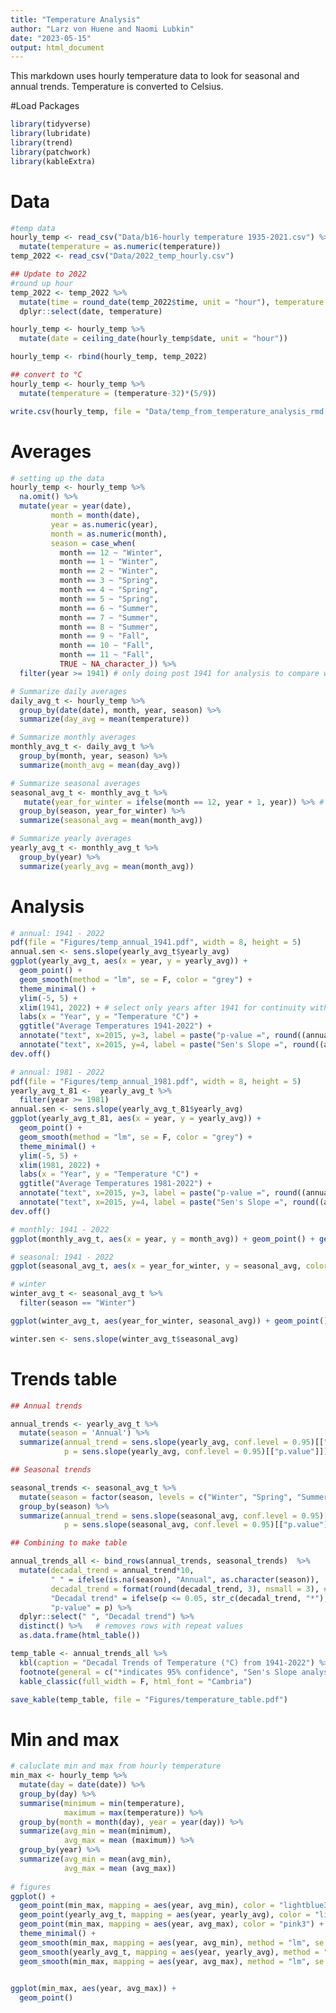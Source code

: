 ```yaml
---
title: "Temperature Analysis"
author: "Larz von Huene and Naomi Lubkin"
date: "2023-05-15"
output: html_document
---
```


This markdown uses hourly temperature data to look for seasonal and annual trends. Temperature is converted to Celsius.

#Load Packages
```r
library(tidyverse)
library(lubridate)
library(trend)
library(patchwork)
library(kableExtra)
```

# Data
```r
#temp data
hourly_temp <- read_csv("Data/b16-hourly temperature 1935-2021.csv") %>% 
  mutate(temperature = as.numeric(temperature)) 
temp_2022 <- read_csv("Data/2022_temp_hourly.csv")

## Update to 2022
#round up hour
temp_2022 <- temp_2022 %>% 
  mutate(time = round_date(temp_2022$time, unit = "hour"), temperature = f_temp, date = time) %>% 
  dplyr::select(date, temperature) 

hourly_temp <- hourly_temp %>% 
  mutate(date = ceiling_date(hourly_temp$date, unit = "hour"))

hourly_temp <- rbind(hourly_temp, temp_2022)

## convert to °C
hourly_temp <- hourly_temp %>% 
  mutate(temperature = (temperature-32)*(5/9))

write.csv(hourly_temp, file = "Data/temp_from_temperature_analysis_rmd.csv")
```


# Averages
```r
# setting up the data
hourly_temp <- hourly_temp %>% 
  na.omit() %>% 
  mutate(year = year(date), 
         month = month(date), 
         year = as.numeric(year), 
         month = as.numeric(month),
         season = case_when(
           month == 12 ~ "Winter",
           month == 1 ~ "Winter",
           month == 2 ~ "Winter",
           month == 3 ~ "Spring",
           month == 4 ~ "Spring",
           month == 5 ~ "Spring",
           month == 6 ~ "Summer",
           month == 7 ~ "Summer",
           month == 8 ~ "Summer",
           month == 9 ~ "Fall",
           month == 10 ~ "Fall",
           month == 11 ~ "Fall",
           TRUE ~ NA_character_)) %>% 
  filter(year >= 1941) # only doing post 1941 for analysis to compare with wind

# Summarize daily averages
daily_avg_t <- hourly_temp %>% 
  group_by(date(date), month, year, season) %>% 
  summarize(day_avg = mean(temperature))

# Summarize monthly averages
monthly_avg_t <- daily_avg_t %>% 
  group_by(month, year, season) %>% 
  summarize(month_avg = mean(day_avg))

# Summarize seasonal averages
seasonal_avg_t <- monthly_avg_t %>%
   mutate(year_for_winter = ifelse(month == 12, year + 1, year)) %>% # this is to correct for month 12 being in previous year, so that winter can be grouped together 
  group_by(season, year_for_winter) %>% 
  summarize(seasonal_avg = mean(month_avg))

# Summarize yearly averages
yearly_avg_t <- monthly_avg_t %>% 
  group_by(year) %>% 
  summarize(yearly_avg = mean(month_avg))
```
# Analysis
```r
# annual: 1941 - 2022
pdf(file = "Figures/temp_annual_1941.pdf", width = 8, height = 5)
annual.sen <- sens.slope(yearly_avg_t$yearly_avg)
ggplot(yearly_avg_t, aes(x = year, y = yearly_avg)) +
  geom_point() +
  geom_smooth(method = "lm", se = F, color = "grey") +
  theme_minimal() +
  ylim(-5, 5) +
  xlim(1941, 2022) + # select only years after 1941 for continuity with wind data
  labs(x = "Year", y = "Temperature °C") +
  ggtitle("Average Temperatures 1941-2022") + 
  annotate("text", x=2015, y=3, label = paste("p-value =", round((annual.sen[["p.value"]]), digits = 3))) +
  annotate("text", x=2015, y=4, label = paste("Sen's Slope =", round((annual.sen[["estimates"]][["Sen's slope"]]), digits = 3)))
dev.off()

# annual: 1981 - 2022
pdf(file = "Figures/temp_annual_1981.pdf", width = 8, height = 5)
yearly_avg_t_81 <-  yearly_avg_t %>% 
  filter(year >= 1981) 
annual.sen <- sens.slope(yearly_avg_t_81$yearly_avg)
ggplot(yearly_avg_t_81, aes(x = year, y = yearly_avg)) +
  geom_point() +
  geom_smooth(method = "lm", se = F, color = "grey") +
  theme_minimal() +
  ylim(-5, 5) +
  xlim(1981, 2022) +
  labs(x = "Year", y = "Temperature °C") +
  ggtitle("Average Temperatures 1981-2022") + 
  annotate("text", x=2015, y=3, label = paste("p-value =", round((annual.sen[["p.value"]]), digits = 3))) +
  annotate("text", x=2015, y=4, label = paste("Sen's Slope =", round((annual.sen[["estimates"]][["Sen's slope"]]), digits = 3)))
dev.off()

# monthly: 1941 - 2022
ggplot(monthly_avg_t, aes(x = year, y = month_avg)) + geom_point() + geom_smooth(method = "lm", se = F) + facet_wrap(~month)

# seasonal: 1941 - 2022
ggplot(seasonal_avg_t, aes(x = year_for_winter, y = seasonal_avg, color = season)) + geom_point() + geom_smooth(method = "lm", se = F)

# winter
winter_avg_t <- seasonal_avg_t %>% 
  filter(season == "Winter") 

ggplot(winter_avg_t, aes(year_for_winter, seasonal_avg)) + geom_point() + geom_smooth(method = "lm", se = F)

winter.sen <- sens.slope(winter_avg_t$seasonal_avg)  
```

# Trends table
```r
## Annual trends

annual_trends <- yearly_avg_t %>% 
  mutate(season = 'Annual') %>% 
  summarize(annual_trend = sens.slope(yearly_avg, conf.level = 0.95)[["estimates"]],
            p = sens.slope(yearly_avg, conf.level = 0.95)[["p.value"]]) 

## Seasonal trends

seasonal_trends <- seasonal_avg_t %>%
  mutate(season = factor(season, levels = c("Winter", "Spring", "Summer", "Fall"))) %>% 
  group_by(season) %>%
  summarize(annual_trend = sens.slope(seasonal_avg, conf.level = 0.95)[["estimates"]],
            p = sens.slope(seasonal_avg, conf.level = 0.95)[["p.value"]])

## Combining to make table

annual_trends_all <- bind_rows(annual_trends, seasonal_trends)  %>%
  mutate(decadal_trend = annual_trend*10,
         " " = ifelse(is.na(season), "Annual", as.character(season)),
         decadal_trend = format(round(decadal_trend, 3), nsmall = 3), # round trend to 3 decimal places
         "Decadal trend" = ifelse(p <= 0.05, str_c(decadal_trend, "*"), decadal_trend), # add asterisks
         "p-value" = p) %>%
  dplyr::select(" ", "Decadal trend") %>%
  distinct() %>%   # removes rows with repeat values
  as.data.frame(html_table())

temp_table <- annual_trends_all %>%
  kbl(caption = "Decadal Trends of Temperature (°C) from 1941-2022") %>%
  footnote(general = c("*indicates 95% confidence", "Sen's Slope analysis used to calculate annual temperature trends")) %>%
  kable_classic(full_width = F, html_font = "Cambria") 

save_kable(temp_table, file = "Figures/temperature_table.pdf")
```

# Min and max
```r
# caluclate min and max from hourly temperature
min_max <- hourly_temp %>% 
  mutate(day = date(date)) %>% 
  group_by(day) %>% 
  summarise(minimum = min(temperature), 
            maximum = max(temperature)) %>% 
  group_by(month = month(day), year = year(day)) %>% 
  summarize(avg_min = mean(minimum), 
            avg_max = mean (maximum)) %>% 
  group_by(year) %>% 
  summarize(avg_min = mean(avg_min), 
            avg_max = mean (avg_max)) 
  
# figures
ggplot() +
  geom_point(min_max, mapping = aes(year, avg_min), color = "lightblue3") +
  geom_point(yearly_avg_t, mapping = aes(year, yearly_avg), color = "lightblue4") + 
  geom_point(min_max, mapping = aes(year, avg_max), color = "pink3") + 
  theme_minimal() +
  geom_smooth(min_max, mapping = aes(year, avg_min), method = "lm", se = F, color = "grey", size = 0.5) +
  geom_smooth(yearly_avg_t, mapping = aes(year, yearly_avg), method = "lm", se = F, color = "grey", size = 0.5) +
  geom_smooth(min_max, mapping = aes(year, avg_max), method = "lm", se = F, color = "grey", size = 0.5) 
  

ggplot(min_max, aes(year, avg_max)) +
  geom_point() 




```

